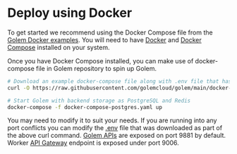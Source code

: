# Deploy using Docker

To get started we recommend using the Docker Compose file from the [Golem Docker examples](https://github.com/golemcloud/golem/tree/main/docker-examples). You will need to have [Docker](https://docs.docker.com/get-docker/) and [Docker Compose](https://docs.docker.com/compose/install/) installed on your system.

Once you have Docker Compose installed, you can make use of docker-compose file in Golem repository to spin up Golem.

```bash filename="Terminal" copy
# Download an example docker-compose file along with .env file that has a few common configurations
curl -O https://raw.githubusercontent.com/golemcloud/golem/main/docker-examples/docker-compose-postgres.yaml -O  https://raw.githubusercontent.com/golemcloud/golem/main/docker-examples/.env

# Start Golem with backend storage as PostgreSQL and Redis
docker-compose -f docker-compose-postgres.yaml up
```

You may need to modify it to suit your needs.
If you are running into any port conflicts you can modify the [.env](https://github.com/golemcloud/golem/blob/main/docker-examples/.env) file that was downloaded as part of the above curl command.
[Golem APIs](/docs/rest-api/oss-rest-api) are exposed on port 9881 by default. Worker [API Gateway](/docs/concepts/worker-gateway) endpoint is exposed under port 9006.
